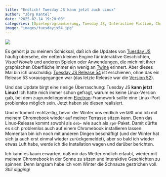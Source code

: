 ```yaml
---
title: "Endlich! Tuesday JS kann jetzt auch Linux"
author: "Jörg Kantel"
date: "2025-02-14 19:20:00"
categories: [Spieleprogrammierung, Tuesday JS, Interactive Fiction, Chromebook]
image: "images/tuesdayjs54.jpg"
---
```


[![](images/tuesdayjs54-b.jpg)](https://github.com/Kirilllive/tuesday-js/releases/tag/54.0.0)

Es gehört ja zu meinem Schicksal, daß ich die Updates von [Tuesday JS](http://cognitiones.kantel-chaos-team.de/multimedia/spieleprogrammierung/tuesdayjs.html) häufig übersehe, der netten kleinen Engine für interaktive Geschichten, *Visual Novels* und anderen Spielen oder Anwendungen, die mich mit ihrer graphischen Oberfläche immer ein wenig an [Twine](http://cognitiones.kantel-chaos-team.de/multimedia/spieleprogrammierung/twine2.html) erinnert. Aber dieses Mal bin ich unschuldig: [Tuesday&nbsp;JS Release&nbsp;54](https://github.com/Kirilllive/tuesday-js/releases/tag/54.0.0) ist erschienen, ohne das ein Release&nbsp;53 vorausgegangen war (das letzte Release war die [Version&nbsp;52](https://kantel.github.io/posts/2025012302_tuesday_js_v52/)).

Und das Update birgt eine riesige Überraschung: Tuesday&nbsp;JS **kann jetzt Linux!** Ich hatte mich immer schon gefragt, warum es keine Linux-Version gab, bei dem zugrundeliegenden [Electron](http://cognitiones.kantel-chaos-team.de/webworking/frameworks/electron.html)-Framework sollte eine Linux-Port problemlos möglich sein. Jetzt haben sie diesen realisiert.

Und er kommt rechtzeitig, bevor der Winter uns endlich verläßt und ich mit meinem Chromebook wieder auf meiner Terrasse sitzen kann. Denn das Linux-Release kommt sowohl als `deb`- wie auch als `rpm`-Paket. Damit dürfte es sich problemlos auch auf einem Chromebook installieren lassen. Momentan bin ich noch mit anderen Dingen beschäftigt (und der Winter hat sich ja auch erst einmal wieder zurückgemeldet), aber so bald ich wieder etwas Luft habe, werde ich die Installation wagen und darüber berichten.

Ich kann es kaum erwarten, daß mir das Wetter endlich erlaubt, wieder mit meinem Chromebook in der Sonne zu sitzen und interaktive Geschichten zu spinnen. Denn langsam habe ich vom Winter die Schnauze gestrichen voll. *Still digging!*